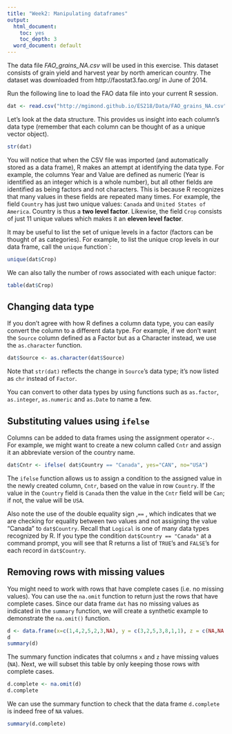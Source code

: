 ```yaml
---
title: "Week2: Manipulating dataframes"
output:
  html_document:
    toc: yes
    toc_depth: 3
  word_document: default
---
```


The data file  *FAO_grains_NA.csv* will be used in this exercise. This dataset consists of grain yield and harvest year by north american country. The dataset was downloaded from http://faostat3.fao.org/ in June of 2014. 

Run the following line to load the FAO data file into your current R session.

```r
dat <- read.csv("http://mgimond.github.io/ES218/Data/FAO_grains_NA.csv", header=TRUE)
```


Let's look at the data structure. This provides us insight into each column's data type (remember that each column can be thought of as a unique vector object).

```r
str(dat)
```

You will notice that when the CSV file was imported (and automatically stored as a data frame), R makes an attempt at identifying the data type. For example, the columns Year and Value are defined as numeric (Year is identified as an integer which is a whole number), but all other fields are identified as being factors and not characters. This is because R recognizes that many values in these fields are repeated many times. For example, the field `Country` has just two unique values: `Canada` and `United States of America`. Country is thus a **two level factor**. Likewise, the field `Crop` consists of just 11 unique values which makes it an **eleven level factor**. 

It may be useful to list the set of unique levels in a factor (factors can be thought of as categories). For example, to list the unique crop levels in our data frame, call the `unique` function`:

```r
unique(dat$Crop)
```

We can also tally the number of rows associated with each unique factor:

```r
table(dat$Crop)
```

## Changing data type

If you don't agree with how R defines a column data type, you can easily convert the column to a different data type. For example, if we don't want the `Source` column defined as a Factor but as a Character instead, we use the `as.character` function.

```r
dat$Source <- as.character(dat$Source)
```

Note that `str(dat)` reflects the change in `Source`'s data type; it's now listed as `chr` instead of `Factor`.

You can convert to other data types by using functions such as `as.factor`, `as.integer`, `as.numeric` and `as.Date` to name a few. 

## Substituting values using `ifelse`

Columns can be added to data frames using the assignment operator `<-`. For example, we might want to create a new column called `Cntr` and assign it an abbreviate version of the country name.

```r
dat$Cntr <- ifelse( dat$Country == "Canada", yes="CAN", no="USA")
```

The `ifelse` function allows us to assign a condition to the assigned value in the newly created column, `Cntr`, based on the value in row `Country`. If the value in the `Country` field is `Canada` then the value in the `Cntr` field will be `Can`; if not, the value will be `USA`.

Also note the use of the double equality sign ,`==` , which indicates that we are checking for equality between two values and not assigning the value "Canada" to `dat$Country`. Recall that `Logical` is one of many data types recognized by R. If you type the condition `dat$Country == "Canada"` at a command prompt, you will see that R returns a list of `TRUE`'s and `FALSE`'s for each record in `dat$Country`.

## Removing rows with missing values

You might need to work with rows that have complete cases (i.e. no missing values). You can use the `na.omit` function to return just the rows that have complete cases.  Since our data frame `dat` has no missing values as indicated in the `summary` function, we will create a synthetic example to demonstrate the `na.omit()` function.

```r
d <- data.frame(x=c(1,4,2,5,2,3,NA), y = c(3,2,5,3,8,1,1), z = c(NA,NA,4,9,7,8,3))
d
summary(d)
```

The summary function indicates that columns `x` and `z` have missing values (`NA`). Next, we will subset this table by only keeping those rows with complete cases.

```r
d.complete <- na.omit(d)
d.complete
```

We can use the summary function to check that the data frame `d.complete` is indeed free of `NA` values.

```r
summary(d.complete)
```


